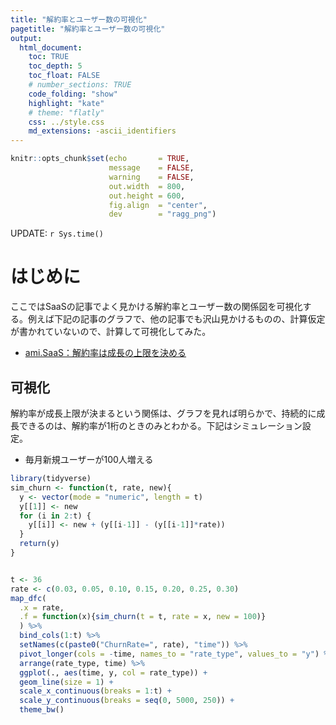 ```yaml
---
title: "解約率とユーザー数の可視化"
pagetitle: "解約率とユーザー数の可視化"
output:
  html_document:
    toc: TRUE
    toc_depth: 5
    toc_float: FALSE
    # number_sections: TRUE
    code_folding: "show"
    highlight: "kate"
    # theme: "flatly"
    css: ../style.css
    md_extensions: -ascii_identifiers
---
```


```r
knitr::opts_chunk$set(echo       = TRUE,
                      message    = FALSE,
                      warning    = FALSE,
                      out.width  = 800,
                      out.height = 600,
                      fig.align  = "center",
                      dev        = "ragg_png")
```

<div class="update-right">
UPDATE: `r Sys.time()`
</div>

# はじめに

ここではSaaSの記事でよく見かける解約率とユーザー数の関係図を可視化する。例えば下記の記事のグラフで、他の記事でも沢山見かけるものの、計算仮定が書かれていないので、計算して可視化してみた。

- [ami.SaaS：解約率は成長の上限を決める](https://note.com/taira0131/n/naaa9f1eac5fa)

## 可視化

解約率が成長上限が決まるという関係は、グラフを見れば明らかで、持続的に成長できるのは、解約率が1桁のときのみとわかる。下記はシミュレーション設定。

- 毎月新規ユーザーが100人増える



```r
library(tidyverse)
sim_churn <- function(t, rate, new){
  y <- vector(mode = "numeric", length = t)
  y[[1]] <- new
  for (i in 2:t) {
    y[[i]] <- new + (y[[i-1]] - (y[[i-1]]*rate))
  }
  return(y)
}


t <- 36
rate <- c(0.03, 0.05, 0.10, 0.15, 0.20, 0.25, 0.30)
map_dfc(
  .x = rate, 
  .f = function(x){sim_churn(t = t, rate = x, new = 100)}
  ) %>% 
  bind_cols(1:t) %>% 
  setNames(c(paste0("ChurnRate=", rate), "time")) %>% 
  pivot_longer(cols = -time, names_to = "rate_type", values_to = "y") %>% 
  arrange(rate_type, time) %>% 
  ggplot(., aes(time, y, col = rate_type)) + 
  geom_line(size = 1) + 
  scale_x_continuous(breaks = 1:t) + 
  scale_y_continuous(breaks = seq(0, 5000, 250)) + 
  theme_bw()
```